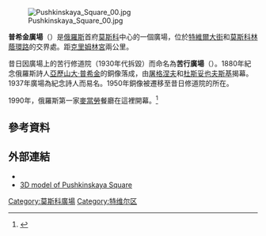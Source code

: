 {{coord|55|45|56|N|37|36|21|E|type:landmark_region:RU|display=title}}
[[File:Pushkinskaya_Square_00.jpg|right]]

'''普希金廣場'''（{{lang-ru|Пу́шкинская пло́щадь}}）是[[俄羅斯|俄羅斯]]首府[[莫斯科|莫斯科]]中心的一個廣場，位於[[特維爾大街|特維爾大街]]和[[莫斯科林蔭環路|莫斯科林蔭環路]]的交界處。距[[克里姆林宮|克里姆林宮]]兩公里。

昔日因廣場上的苦行修道院（1930年代拆毀）而命名為'''苦行廣場'''（{{lang|ru|Страстная площадь}}）。1880年紀念俄羅斯詩人[[亞歷山大·普希金|亞歷山大·普希金]]的銅像落成，由[[屠格涅夫|屠格涅夫]]和[[杜斯妥也夫斯基|杜斯妥也夫斯基]]揭幕。1937年廣場為紀念詩人而易名。1950年銅像被遷移至昔日修道院的所在。

1990年，俄羅斯第一家[[麥當勞|麥當勞]]餐廳在這裡開幕。<ref name="">{{cite news

|publisher=[[美國之音|美國之音]]

|date=2010年2月10日

|title=McDonald's Still Thriving in Russia After 20 Years

|url=http://www.voanews.com/english/news/McDonalds-Still-Thriving-in-Russia-After-20-Years-83327327.html

|accessdate=2012年3月6日

|archive-date=2012年4月11日

|archive-url=https://web.archive.org/web/20120411162030/http://www.voanews.com/english/news/McDonalds-Still-Thriving-in-Russia-After-20-Years-83327327.html

|dead-url=no

}}</ref>

==參考資料==
{{reflist}}

== 外部連結==
* {{commonscat-inline|Pushkinskaya Square|<br/>Pushkinskaya Square}}
* [http://cih.ru/3d/m10.html 3D model of Pushkinskaya Square] {{Wayback|url=http://cih.ru/3d/m10.html |date=20110718235940 }}

[[Category:莫斯科廣場|Category:莫斯科廣場]]
[[Category:特维尔区|Category:特维尔区]]